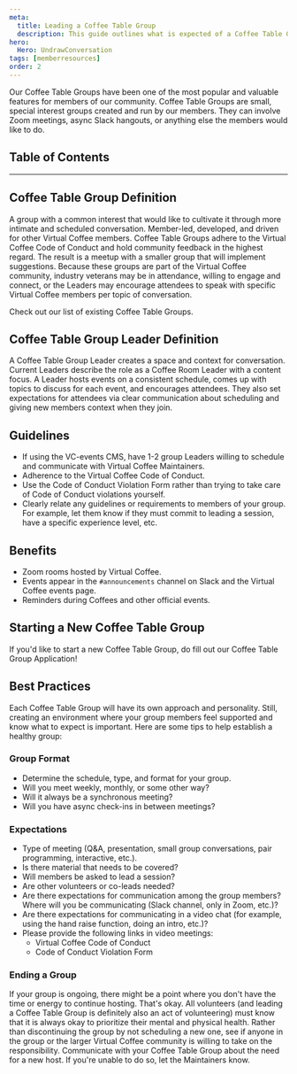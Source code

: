 ```yaml
---
meta:
  title: Leading a Coffee Table Group
  description: This guide outlines what is expected of a Coffee Table Group and how a member can start a new one.
hero:
  Hero: UndrawConversation
tags: [memberresources]
order: 2
---
```



<TextContainer background="light" showBackToTopLink={false}>

<LeadText>

Our Coffee Table Groups have been one of the most popular and valuable features for members of our community. Coffee Table Groups are small, special interest groups created and run by our members. They can involve Zoom meetings, async Slack hangouts, or anything else the members would like to do.

</LeadText>

</TextContainer>

## Table of Contents

<TextContainer>

---

## Coffee Table Group Definition

A group with a common interest that would like to cultivate it through more intimate and scheduled conversation. Member-led, developed, and driven for other Virtual Coffee members. Coffee Table Groups adhere to the <Link href="/code-of-conduct">Virtual Coffee Code of Conduct</Link> and hold community feedback in the highest regard. The result is a meetup with a smaller group that will implement suggestions. Because these groups are part of the Virtual Coffee community, industry veterans may be in attendance, willing to engage and connect, or the Leaders may encourage attendees to speak with specific Virtual Coffee members per topic of conversation.

Check out our <Link href="/resources/virtual-coffee-handbook/guides-to-virtual-coffee/coffee-table-groups">list of existing Coffee Table Groups</Link>.

</TextContainer>

<TextContainer>

## Coffee Table Group Leader Definition

A Coffee Table Group Leader creates a space and context for conversation. Current Leaders describe the role as a <Link href="/resources/virtual-coffee-handbook/get-involved/paths-to-leadership#coffee-room-leader">Coffee Room Leader</Link> with a content focus. A Leader hosts events on a consistent schedule, comes up with topics to discuss for each event, and encourages attendees. They also set expectations for attendees via clear communication about scheduling and giving new members context when they join.

</TextContainer>

<TextContainer>

## Guidelines

- If using the VC-events CMS, have 1-2 group Leaders willing to schedule and communicate with Virtual Coffee Maintainers.
- Adherence to the <Link href="/code-of-conduct">Virtual Coffee Code of Conduct</Link>.
- Use the <Link href="/report-coc-violation">Code of Conduct Violation Form</Link> rather than trying to take care of Code of Conduct violations yourself.
- Clearly relate any guidelines or requirements to members of your group. For example, let them know if they must commit to leading a session, have a specific experience level, etc.

</TextContainer>

<TextContainer>

## Benefits

- Zoom rooms hosted by Virtual Coffee.
- Events appear in the `#announcements` channel on Slack and the <Link href="/events">Virtual Coffee events</Link> page.
- Reminders during Coffees and other official events.

</TextContainer>

<TextContainer>

## Starting a New Coffee Table Group

If you'd like to start a new Coffee Table Group, do fill out our <Link href="/start-coffee-table-group">Coffee Table Group Application</Link>!

</TextContainer>

<TextContainer>

## Best Practices

Each Coffee Table Group will have its own approach and personality. Still, creating an environment where your group members feel supported and know what to expect is important. Here are some tips to help establish a healthy group:

### Group Format

- Determine the schedule, type, and format for your group.
- Will you meet weekly, monthly, or some other way?
- Will it always be a synchronous meeting?
- Will you have async check-ins in between meetings?

### Expectations

- Type of meeting (Q&A, presentation, small group conversations, pair programming, interactive, etc.).
- Is there material that needs to be covered?
- Will members be asked to lead a session?
- Are other volunteers or co-leads needed?
- Are there expectations for communication among the group members? Where will you be communicating (Slack channel, only in Zoom, etc.)?
- Are there expectations for communicating in a video chat (for example, using the hand raise function, doing an intro, etc.)?
- Please provide the following links in video meetings:
  - <Link href="/code-of-conduct">Virtual Coffee Code of Conduct</Link>
  - <Link href="/report-coc-violation">Code of Conduct Violation Form</Link>

### Ending a Group

If your group is ongoing, there might be a point where you don't have the time or energy to continue hosting. That's okay. All volunteers (and leading a Coffee Table Group is definitely also an act of volunteering) must know that it is always okay to prioritize their mental and physical health. Rather than discontinuing the group by not scheduling a new one, see if anyone in the group or the larger Virtual Coffee community is willing to take on the responsibility. Communicate with your Coffee Table Group about the need for a new host. If you're unable to do so, let the Maintainers know.

</TextContainer>
